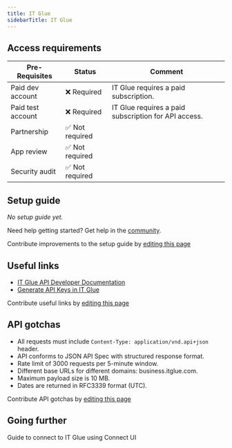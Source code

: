 ```yaml
---
title: IT Glue
sidebarTitle: IT Glue
---
```



<Overview />
<PreBuiltTooling />
<PreBuiltUseCases />

## Access requirements
| Pre-Requisites | Status | Comment|
| - | - | - |
| Paid dev account | ❌ Required | IT Glue requires a paid subscription. |
| Paid test account | ❌ Required | IT Glue requires a paid subscription for API access.  | 
| Partnership | ✅ Not required | |
| App review | ✅ Not required | |
| Security audit | ✅ Not required | |

## Setup guide

_No setup guide yet._

<Tip>Need help getting started? Get help in the [community](https://nango.dev/slack).</Tip>

<Note>Contribute improvements to the setup guide by [editing this page](https://github.com/nangohq/nango/tree/master/docs/integrations/all/itglue.mdx)</Note>


## Useful links

-   [IT Glue API Developer Documentation](https://api.itglue.com/developer/)
-   [Generate API Keys in IT Glue](https://help.itglue.kaseya.com/help/Content/1-admin/it-glue-api/getting-started-with-the-it-glue-api.html)
 
<Note>Contribute useful links by [editing this page](https://github.com/nangohq/nango/tree/master/docs/integrations/all/itglue.mdx)</Note>

## API gotchas

- All requests must include `Content-Type: application/vnd.api+json` header.
- API conforms to JSON API Spec with structured response format.
- Rate limit of 3000 requests per 5-minute window.
- Different base URLs for different domains: business.itglue.com.
- Maximum payload size is 10 MB.
- Dates are returned in RFC3339 format (UTC).

<Note>Contribute API gotchas by [editing this page](https://github.com/nangohq/nango/tree/master/docs/integrations/all/itglue.mdx)</Note>

## Going further

<Card title="Connect to IT Glue" icon="link" href="/integrations/all/itglue/connect" horizontal>
  Guide to connect to IT Glue using Connect UI
</Card>